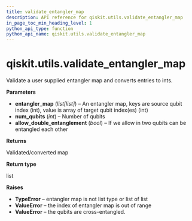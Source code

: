 ```yaml
---
title: validate_entangler_map
description: API reference for qiskit.utils.validate_entangler_map
in_page_toc_min_heading_level: 1
python_api_type: function
python_api_name: qiskit.utils.validate_entangler_map
---
```


<span id="qiskit-utils-validate-entangler-map" />

# qiskit.utils.validate\_entangler\_map

<Function id="qiskit.utils.validate_entangler_map" isDedicatedPage={true} github="https://github.com/qiskit/qiskit/tree/stable/0.17/qiskit/utils/entangler_map.py" signature="validate_entangler_map(entangler_map, num_qubits, allow_double_entanglement=False)">
  Validate a user supplied entangler map and converts entries to ints.

  **Parameters**

  *   **entangler\_map** (*list\[list]*) – An entangler map, keys are source qubit index (int), value is array of target qubit index(es) (int)
  *   **num\_qubits** (*int*) – Number of qubits
  *   **allow\_double\_entanglement** (*bool*) – If we allow in two qubits can be entangled each other

  **Returns**

  Validated/converted map

  **Return type**

  list

  **Raises**

  *   **TypeError** – entangler map is not list type or list of list
  *   **ValueError** – the index of entangler map is out of range
  *   **ValueError** – the qubits are cross-entangled.
</Function>

